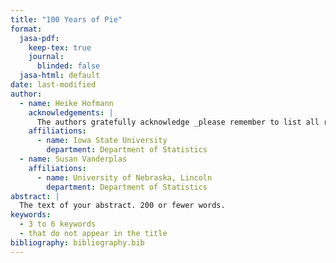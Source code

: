 ```yaml
---
title: "100 Years of Pie"
format:
  jasa-pdf:
    keep-tex: true  
    journal:
      blinded: false
  jasa-html: default
date: last-modified
author:
  - name: Heike Hofmann
    acknowledgements: | 
      The authors gratefully acknowledge _please remember to list all relevant funding sources in the non-anonymized (unblinded) version_.
    affiliations:
      - name: Iowa State University
        department: Department of Statistics
  - name: Susan Vanderplas
    affiliations:
      - name: University of Nebraska, Lincoln
        department: Department of Statistics
abstract: |
  The text of your abstract. 200 or fewer words.
keywords:
  - 3 to 6 keywords
  - that do not appear in the title
bibliography: bibliography.bib  
---
```


<!-- ## Introduction {#sec-intro} -->

<!-- Body of paper. -->
<!-- Margins in this document are roughly 0.75 inches all around, letter size paper. -->


<!-- ![Consistency comparison in fitting surrogate model in the tidal power example.](fig1.pdf){#fig-first width=3in} -->

<!-- | one  | two  | three | four | five | -->
<!-- |------|------|-------|------|------| -->
<!-- | 1.23 | 3.45 | 5.00  | 1.21 | 3.41 | -->
<!-- | 1.23 | 3.45 | 5.00  | 1.21 | 3.42 | -->
<!-- | 1.23 | 3.45 | 5.00  | 1.21 | 3.43 | -->

<!-- : D-optimality values for design X under five different scenarios. {#tbl-one} -->

<!-- - Note that figures and tables (such as @fig-first and @tbl-one) should appear in the paper, not at the end or in separate files. -->
<!-- - In document front matter, you may set the key `blinded` under a `journal` key to hide the authors and acknowledgements, producing the required anonymized version. -->
<!-- - Remember that in the anonymized version, you should not identify authors indirectly in the text.  That is, don't say "In Smith et. al.  (2009) we showed that ...". Instead, say "Smith et. al. (2009) showed that ...". -->
<!-- - These points are only intended to remind you of some requirements. -->
<!-- Please refer to the instructions for authors -->
<!-- at [http://amstat.tandfonline.com/action/authorSubmission?journalCode=uasa20&page=instructions#.VFkk7fnF_0c](http://amstat.tandfonline.com/action/authorSubmission?journalCode=uasa20&page=instructions#.VFkk7fnF_0c) -->
<!-- - For more about ASA\ style, please see [https://files.taylorandfrancis.com/asa-style-guide.pdf](https://files.taylorandfrancis.com/asa-style-guide.pdf). -->
<!-- - If you have supplementary material (e.g., software, data, technical -->
<!-- proofs), identify them in the section below.  In early stages of the -->
<!-- submission process, you may be unsure what to include as supplementary -->
<!-- material.  Don't worry---this is something that can be worked out at later stages. -->

<!-- ## Methods {#sec-meth} -->

<!-- Don't take any of these section titles seriously. -->
<!-- They're just for illustration. -->

<!-- ## Verifications {#sec-verify} -->

<!-- This section will be just long enough to illustrate what a full page of text looks like, for margins and spacing. -->


<!-- :::{add-textheight=".5in"} -->

<!-- @gelm:veht:2021 offer some guidance about key ideas about statistical ideas. -->
<!-- On an unrelated note, spreadsheets are important to use correctly [@brom:woo:2018]. -->
<!-- Log-linear models are an attractive way to model categorical data [@bish:fien:1975]. -->

<!-- The quick brown fox jumped over the lazy dog. -->
<!-- The quick brown fox jumped over the lazy dog. -->
<!-- The quick brown fox jumped over the lazy dog. -->
<!-- The quick brown fox jumped over the lazy dog. -->
<!-- **With this spacing we have 25 lines per page.** -->
<!-- The quick brown fox jumped over the lazy dog. -->
<!-- The quick brown fox jumped over the lazy dog. -->
<!-- The quick brown fox jumped over the lazy dog. -->
<!-- The quick brown fox jumped over the lazy dog. -->
<!-- The quick brown fox jumped over the lazy dog. -->

<!-- The quick brown fox jumped over the lazy dog. -->
<!-- The quick brown fox jumped over the lazy dog. -->
<!-- The quick brown fox jumped over the lazy dog. -->
<!-- The quick brown fox jumped over the lazy dog. -->
<!-- The quick brown fox jumped over the lazy dog. -->
<!-- The quick brown fox jumped over the lazy dog. -->
<!-- The quick brown fox jumped over the lazy dog. -->
<!-- The quick brown fox jumped over the lazy dog. -->
<!-- The quick brown fox jumped over the lazy dog. -->
<!-- The quick brown fox jumped over the lazy dog. -->

<!-- The quick brown fox jumped over the lazy dog. -->
<!-- The quick brown fox jumped over the lazy dog. -->
<!-- The quick brown fox jumped over the lazy dog. -->
<!-- The quick brown fox jumped over the lazy dog. -->
<!-- The quick brown fox jumped over the lazy dog. -->
<!-- The quick brown fox jumped over the lazy dog. -->
<!-- The quick brown fox jumped over the lazy dog. -->
<!-- The quick brown fox jumped over the lazy dog. -->
<!-- The quick brown fox jumped over the lazy dog. -->
<!-- The quick brown fox jumped over the lazy dog. -->

<!-- The quick brown fox jumped over the lazy dog. -->
<!-- The quick brown fox jumped over the lazy dog. -->
<!-- The quick brown fox jumped over the lazy dog. -->
<!-- The quick brown fox jumped over the lazy dog. -->
<!-- The quick brown fox jumped over the lazy dog. -->
<!-- The quick brown fox jumped over the lazy dog. -->
<!-- The quick brown fox jumped over the lazy dog. -->
<!-- The quick brown fox jumped over the lazy dog. -->
<!-- The quick brown fox jumped over the lazy dog. -->
<!-- The quick brown fox jumped over the lazy dog. -->

<!-- ::: -->


<!-- :::{add-textheight=".2in"} -->

<!-- The quick brown fox jumped over the lazy dog. -->
<!-- The quick brown fox jumped over the lazy dog. -->
<!-- The quick brown fox jumped over the lazy dog. -->
<!-- The quick brown fox jumped over the lazy dog. -->
<!-- The quick brown fox jumped over the lazy dog. -->
<!-- The quick brown fox jumped over the lazy dog. -->
<!-- The quick brown fox jumped over the lazy dog. -->
<!-- The quick brown fox jumped over the lazy dog. -->
<!-- The quick brown fox jumped over the lazy dog. -->
<!-- The quick brown fox jumped over the lazy dog. -->

<!-- The quick brown fox jumped over the lazy dog. -->
<!-- The quick brown fox jumped over the lazy dog. -->
<!-- The quick brown fox jumped over the lazy dog. -->
<!-- The quick brown fox jumped over the lazy dog. -->
<!-- The quick brown fox jumped over the lazy dog. -->
<!-- The quick brown fox jumped over the lazy dog. -->
<!-- The quick brown fox jumped over the lazy dog. -->
<!-- The quick brown fox jumped over the lazy dog. -->
<!-- The quick brown fox jumped over the lazy dog. -->
<!-- The quick brown fox jumped over the lazy dog. -->

<!-- The quick brown fox jumped over the lazy dog. -->
<!-- The quick brown fox jumped over the lazy dog. -->
<!-- The quick brown fox jumped over the lazy dog. -->
<!-- The quick brown fox jumped over the lazy dog. -->
<!-- The quick brown fox jumped over the lazy dog. -->
<!-- The quick brown fox jumped over the lazy dog. -->
<!-- The quick brown fox jumped over the lazy dog. -->
<!-- The quick brown fox jumped over the lazy dog. -->
<!-- The quick brown fox jumped over the lazy dog. -->
<!-- The quick brown fox jumped over the lazy dog. -->

<!-- The quick brown fox jumped over the lazy dog. -->
<!-- The quick brown fox jumped over the lazy dog. -->
<!-- The quick brown fox jumped over the lazy dog. -->
<!-- The quick brown fox jumped over the lazy dog. -->
<!-- The quick brown fox jumped over the lazy dog. -->
<!-- The quick brown fox jumped over the lazy dog. -->
<!-- The quick brown fox jumped over the lazy dog. -->
<!-- The quick brown fox jumped over the lazy dog. -->
<!-- The quick brown fox jumped over the lazy dog. -->
<!-- The quick brown fox jumped over the lazy dog. -->

<!-- The quick brown fox jumped over the lazy dog. -->
<!-- The quick brown fox jumped over the lazy dog. -->
<!-- The quick brown fox jumped over the lazy dog. -->
<!-- The quick brown fox jumped over the lazy dog. -->
<!-- The quick brown fox jumped over the lazy dog. -->
<!-- The quick brown fox jumped over the lazy dog. -->
<!-- The quick brown fox jumped over the lazy dog. -->
<!-- The quick brown fox jumped over the lazy dog. -->
<!-- The quick brown fox jumped over the lazy dog. -->
<!-- The quick brown fox jumped over the lazy dog. -->

<!-- The quick brown fox jumped over the lazy dog. -->
<!-- The quick brown fox jumped over the lazy dog. -->
<!-- The quick brown fox jumped over the lazy dog. -->
<!-- The quick brown fox jumped over the lazy dog. -->
<!-- The quick brown fox jumped over the lazy dog. -->
<!-- The quick brown fox jumped over the lazy dog. -->
<!-- The quick brown fox jumped over the lazy dog. -->
<!-- The quick brown fox jumped over the lazy dog. -->
<!-- The quick brown fox jumped over the lazy dog. -->
<!-- The quick brown fox jumped over the lazy dog. -->

<!-- The quick brown fox jumped over the lazy dog. -->
<!-- The quick brown fox jumped over the lazy dog. -->
<!-- The quick brown fox jumped over the lazy dog. -->
<!-- The quick brown fox jumped over the lazy dog. -->

<!-- ::: -->

<!-- ## Conclusion {#sec-conc} -->

<!-- ## Disclosure statement -->

<!-- The authors have the following conflicts of interest to declare (or replace with a statement that no conflicts of interest exist). -->

<!-- ## Data Availability Statement -->

<!-- Deidentified data have been made available at the following URL: XX. -->

<!-- ## Supplementary Material {.supplementary} -->

<!-- Title: -->

<!-- :   Brief description. (file type) -->


<!-- R-package for  MYNEW routine:  -->

<!-- :   R-package MYNEW containing code to perform the diagnostic methods described in the article. The package also contains all datasets used as examples in the article. (GNU zipped tar file) -->

<!-- HIV data set: -->

<!-- :   Data set used in the illustration of MYNEW method in @sec-verify (.txt file). -->

<!-- ## BibTeX  -->

<!-- We encourage you to use BibTeX. -->
<!-- If you have, please feel free to use the package natbib with any bibliography style you're comfortable with. The .bst file agsm has been included here for your convenience.  -->
